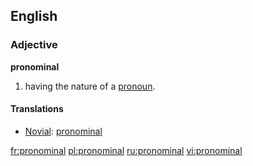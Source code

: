 ==English==

===Adjective===
'''pronominal'''

#having the nature of a [[pronoun]].

====Translations====
{{top}}

{{mid}}
*[[Novial]]: [[pronominal]]
{{bottom}}

[[fr:pronominal]]
[[pl:pronominal]]
[[ru:pronominal]]
[[vi:pronominal]]